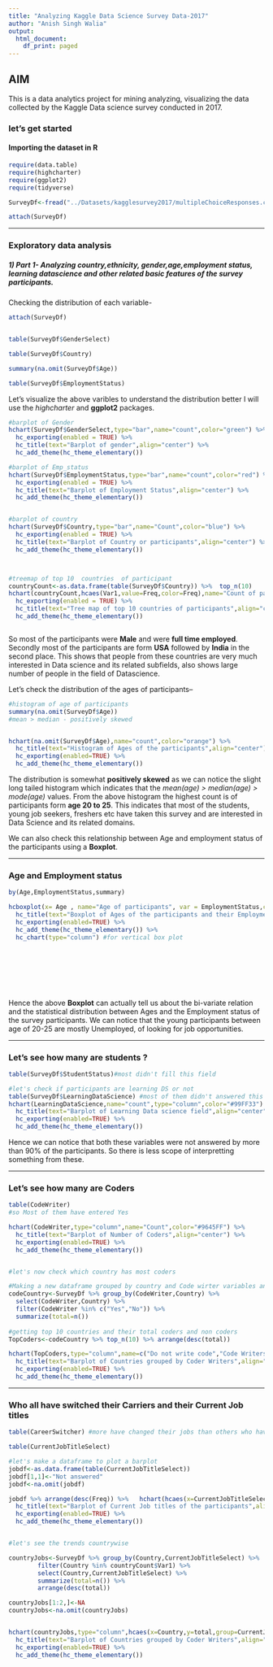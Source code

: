 ```yaml
---
title: "Analyzing Kaggle Data Science Survey Data-2017"
author: "Anish Singh Walia"
output:
  html_document:
    df_print: paged
---
```


## AIM 

This is a data analytics project for mining analyzing, visualizing the data collected by the Kaggle Data science survey conducted in 2017.


### let's get started

#### Importing the dataset in R


```r

require(data.table)
require(highcharter)
require(ggplot2)
require(tidyverse)

SurveyDf<-fread("../Datasets/kagglesurvey2017/multipleChoiceResponses.csv") #for faster data reading

attach(SurveyDf)
```


-------------------


### Exploratory data analysis


##### 1) Part 1- Analyzing country,ethnicity, gender,age,employment status, learning datascience and other related basic features of the survey participants.

Checking the distribution of each variable-
```r
attach(SurveyDf)


table(SurveyDf$GenderSelect)

table(SurveyDf$Country)

summary(na.omit(SurveyDf$Age))

table(SurveyDf$EmploymentStatus)


```


Let's visualize the above varibles to understand the distribution better
I will use the _highcharter_ and __ggplot2__ packages.

```r
#barplot of Gender
hchart(SurveyDf$GenderSelect,type="bar",name="count",color="green") %>%
  hc_exporting(enabled = TRUE) %>%
  hc_title(text="Barplot of gender",align="center") %>%
  hc_add_theme(hc_theme_elementary()) 

#barplot of Emp_status
hchart(SurveyDf$EmploymentStatus,type="bar",name="count",color="red") %>% 
  hc_exporting(enabled = TRUE) %>%
  hc_title(text="Barplot of Employment Status",align="center") %>%
  hc_add_theme(hc_theme_elementary()) 


#barplot of country
hchart(SurveyDf$Country,type="bar",name="Count",color="blue") %>% 
  hc_exporting(enabled = TRUE) %>%
  hc_title(text="Barplot of Country or participants",align="center") %>%
  hc_add_theme(hc_theme_elementary()) 



#treemap of top 10  countries  of participant
countryCount<-as.data.frame(table(SurveyDf$Country)) %>%  top_n(10) 
hchart(countryCount,hcaes(Var1,value=Freq,color=Freq),name="Count of participants",type="treemap") %>%
  hc_exporting(enabled = TRUE) %>%
  hc_title(text="Tree map of top 10 countries of participants",align="center") %>%
  hc_add_theme(hc_theme_elementary()) 



```


So most of the participants were __Male__ and were __full time employed__. Secondly most of the participants are form __USA__ followed by __India__ in the second place.
This shows that people from these countries are very much interested in Data science and its related subfields, also shows large number of people in the field of Datascience.


Let's check the distribution of the ages of participants--




```r

#histogram of age of participants
summary(na.omit(SurveyDf$Age))
#mean > median - positively skewed


hchart(na.omit(SurveyDf$Age),name="count",color="orange") %>%
  hc_title(text="Histogram of Ages of the participants",align="center") %>%
  hc_exporting(enabled=TRUE) %>%
  hc_add_theme(hc_theme_elementary())

```

The distribution is somewhat __positively skewed__ as we can notice the slight long tailed histogram which indicates that the *mean(age) > median(age) > mode(age) * values.
From the above histogram the highest count is of participants form __age 20 to 25__. This indicates that most of the students, young job seekers, freshers etc have taken this survey and are interested in Data Science and its related domains.

We can also check this relationship between Age and employment status of the participants using a __Boxplot__.


---------------------------



### Age and Employment status

```r
by(Age,EmploymentStatus,summary)

hcboxplot(x= Age , name="Age of participants", var = EmploymentStatus,color="purple",outliers = FALSE) %>%
  hc_title(text="Boxplot of Ages of the participants and their Employment Status",align="center") %>%
  hc_exporting(enabled=TRUE) %>%
  hc_add_theme(hc_theme_elementary()) %>% 
  hc_chart(type="column") #for vertical box plot









```
Hence the above __Boxplot__ can actually tell us about the bi-variate relation and the statistical distribution between Ages and the Employment status of the survey participants. We can notice that the young participants between age of 20-25 are mostly Unemployed, of looking for job opportunities.





---------------------------------


### Let's see how many are students ?

```r
table(SurveyDf$StudentStatus)#most didn't fill this field

#let's check if participants are learning DS or not
table(SurveyDf$LearningDataScience) #most of them didn't answered this too
hchart(LearningDataScience,name="count",type="column",color="#99FF33") %>%
  hc_title(text="Barplot of Learning Data science field",align="center") %>%
  hc_exporting(enabled=TRUE) %>%
  hc_add_theme(hc_theme_elementary())


```

Hence we can notice that both these variables were not answered by more than 90% of the participants. So there is less scope of interpretting something from these.


------------------------


### Let's see how many are Coders

```r
table(CodeWriter)
#so Most of them have entered Yes

hchart(CodeWriter,type="column",name="Count",color="#9645FF") %>%
  hc_title(text="Barplot of Number of Coders",align="center") %>%
  hc_exporting(enabled=TRUE) %>%
  hc_add_theme(hc_theme_elementary())


#let's now check which country has most coders

#Making a new dataframe grouped by country and Code wirter variables and summarized by the count of each
codeCountry<-SurveyDf %>% group_by(CodeWriter,Country) %>% 
  select(CodeWriter,Country) %>%
  filter(CodeWriter %in% c("Yes","No")) %>%
  summarize(total=n())
  
#getting top 10 countries and their total coders and non coders
TopCoders<-codeCountry %>% top_n(10) %>% arrange(desc(total))

hchart(TopCoders,type="column",name=c("Do not write code","Code Writers"),hcaes(x=Country,y=total,group=CodeWriter),color=c("black","#FF4040") ) %>%
  hc_title(text="Barplot of Countries grouped by Coder Writers",align="center") %>%
  hc_exporting(enabled=TRUE) %>%
  hc_add_theme(hc_theme_elementary())


```

---------------

### Who all have switched their Carriers and their Current Job titles


```r

table(CareerSwitcher) #more have changed their jobs than others who haven't

table(CurrentJobTitleSelect)

#let's make a dataframe to plot a barplot
jobdf<-as.data.frame(table(CurrentJobTitleSelect))
jobdf[1,1]<-"Not answered"
jobdf<-na.omit(jobdf)

jobdf %>% arrange(desc(Freq)) %>%   hchart(hcaes(x=CurrentJobTitleSelect,y=Freq),name="Count",color="#751A75",type="column") %>%
  hc_title(text="Barplot of Current Job titles of the participants",align="center") %>%
  hc_exporting(enabled=TRUE) %>%
  hc_add_theme(hc_theme_elementary())


#let's see the trends countrywise

countryJobs<-SurveyDf %>% group_by(Country,CurrentJobTitleSelect) %>%
        filter(Country %in% countryCount$Var1) %>%
        select(Country,CurrentJobTitleSelect) %>%
        summarize(total=n()) %>%
        arrange(desc(total))

countryJobs[1:2,]<-NA
countryJobs<-na.omit(countryJobs)


hchart(countryJobs,type="column",hcaes(x=Country,y=total,group=CurrentJobTitleSelect)) %>%
  hc_title(text="Barplot of Countries grouped by Coder Writers",align="center") %>%
  hc_exporting(enabled=TRUE) %>%
  hc_add_theme(hc_theme_elementary())






```




































